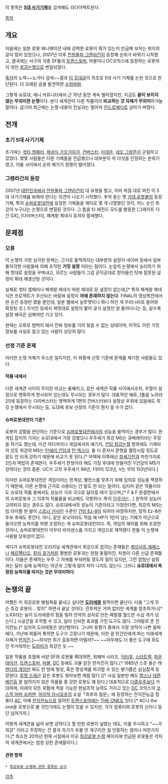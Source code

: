 이 항목은 '''[[5대 사기기체]]'''를 검색해도 리다이렉트된다.

[[목차]]
== 개요 ==
처음에는 일본 로봇 애니메이션 내에 강력한 로봇이 뭐가 있는지 언급해 보자는 취지의 글이 많이 있었으나, 2007년 이후 [[천원돌파 그렌라간]]이 등장해 순위가 바뀌기 시작했고, 결국에는 서구의 각종 SF물과 [[트랜스포머]], 마블이나 DC코믹스에 등장하는 로봇까지 섞인 [[최강논쟁]]으로 변질되었다.

[http://funny-p.tk/ani/6617828 혹자]의 노력~~노가다 검색~~결과 [http://web.humoruniv.com/board/humor/read.html?table=thema2&year=2003&month=10&page=0&number=2226 이 웃대글]이 최초로 5대 사기 기체를 논한 것으로 판단된다. 더 오래된 글을 발견하면 [[수정바람]].

그렇게 슈로대, 애니 커뮤니티에서 근 10년 동안 계속 벌어졌지만, 지금도 '''끝이 보이지 않는 무의미한 논쟁'''이다. 본디 세계관이 다른 작품끼리 '''비교하는 것 자체가 무의미'''하거늘 말이다. 급기야 최근에는 논쟁 내용이 진실과는 멀어져 [[안드로메다]]로 날아가 버렸다.

== 전개 ==
=== 초기 5대 사기기체 ===
초기에는 [[겟타 엠페러]], [[제네식 가오가이가]], [[건버스터]], [[이데온]], [[네오 그랑존]]이 군림하고 있었다. 몇몇 사람들은 다른 기체들을 언급했으나 대부분이 저 다섯을 인정하는 분위기였고, 이들 사이에서 순위 매기기 경쟁이 벌어졌다.

=== 그렌라간의 등장 ===
2007년 [[대한민국]]에서 [[천원돌파 그렌라간]]이 대 유행을 했고, 이미 퍼질 대로 퍼진 이 5대 사기기체를 바꿔야 한다는 의견이 나오기 시작했다. 추억 돋는 옛 [[거대 로봇물]]의 등장 기체, 특히 [[슈퍼로봇대전]]에 등장한 기체들을 재미로 몇 개 나열했던 것이, 어느 순간 최강이 누구냐는 논쟁으로 변질된 것이다. 그 틈을 타 레전드 모드를 발동한 [그레이트 다간 GX], [다이버스터], 패계왕 제네식 등까지 합세했다.

== 문제점 ==
=== 오류 ===
이 논쟁의 가장 심각한 문제는, 근거로 들먹여지는 대부분의 설정이 네이버 등에서 일부 몰지각한 사람들에 의해 조작된 '''거짓 설정''' 이라는 점이다. 눈앞의 논쟁에서 승리하기 위해 멋대로 설정을 꾸며내고, 모르는 사람들이 그걸 곧이곧대로 받아들인 탓에 잘못된 설정이 확대 재생산된 것이다.

실제로 겟타 엠페러나 패계왕 제네식 따윈 제대로 된 설정이 없는데,[* 특히 패계왕 제네식은 프로젝트가 무산되는 바람에 설정이 '''아예 존재하지 않는다'''. FINAL의 영상특전에서 한 순간 등장만 했을 뿐인데, 일본 웹에서 실루엣이니 뭐니 하던 게 우리나라로 들어와 확장된 것.] 지식인 등에서 제멋대로 설정이 붙어 공식 설정인 양 돌아다니는 등, 갈수록 설정 왜곡은 심해져만 가고 있다.

현재는 오류로 범벅이 돼서 진짜 정보를 거의 찾을 수 없는 상태이며, 아직도 이런 거짓 정보를 사실로 알고 있는 사람이 상당히 많다.

=== 선정 기준 문제 ===
이러한 논쟁 자체가 우스운 일이지만, 이 와중에 선정 기준에 문제를 제기한 사람들도 있다.

==== 작품 내에서 ====
다른 세계관 사이의 무리한 비교는 둘째치고, 같은 세계관 작품 사이에서조차, 우열이 설정으로 명확하게 명시되어 있는데도 무시되는 경우가 많다. 대표적인 예로, [톱을 노려라2!]에 등장하는 다이버스터는 명백하게 1편의 건버스터보다 설정상 우위에 있음에도 최강 논쟁에서 무시되는 등, 도대체 후보 선정의 기준이 뭔지 알 수가 없다.

==== 슈퍼로봇대전이 기준? ====
로봇의 강함을 판단하는 기준으로 [[슈퍼로봇대전]]에서의 성능을 들먹이는 경우가 많다. 한 게임 잡지의 기자는 슈로대에서 가장 강했으니 우주세기 최강 MS는 큐베레이라는 주장을 하기도 했는데, 이건 어디까지나 게임에서의 얘기지, [[건담 최강논쟁]] 항목에도 기재되어 있듯 최강의 MS는 [[턴에이 건담]]과 [[턴 엑스]]다. 둘 다 혼자서 문명을 멸망시킬 정도로 말도 안 되게 강하기 때문에 비교가 못 된다.[* 덕택에 이쪽에선 [[창세기전]]과 마찬가지로 2인자 떡밥이 존재한다. 우주세기 한정이라 해도 가장 후대에 만들어진 V건담의 MS가 강하다는 것이 중론. UC가 고작 우주세기 96년, F91이 123년, V는 무려 153년이다.]

하지만 슈퍼로봇대전은 게임이라는 한계상, 밸런스를 맞추기 위해 임의로 성능을 책정하기 때문에, 이론 논쟁에 근거로 사용되는 건 말도 안 되는 일이다. 심지어 같은 작품이라도 슈로대 작품 중에서도 성능이 극과 극으로 달라질 때가 있으며,[* F & F 완결편에서의 슈퍼로봇과 그 이후의 작품들을 비교해도 극명하다. 특히 [[단쿠가]]는...] 원작의 성능이 고려되지 않는 경우도 많다. 슈로대에서의 성능이 기준이라고 가정한다면, 최강의 MS는 빔 라이플 한 발이 [[스토너 선샤인]] 수준인 [[건담 Ez-8]]이 되어야 마땅하지만, 정작 Ez-8은 후보 축에도 못낀다. 아니, 같은 유닛이라도 적일 때 HP가 1만이 넘는 기체가 아군으로 들어오면 능력치를 하향 조정하는 게 슈퍼로봇대전이다. 즉, 게임의 재미를 위해 조정한 것이니, 슈퍼로봇대전이 아무리 라이센스를 가지고 게임으로 제작됐다 한들 이 논쟁에 사용될 당위성이 없다.

게다가 슈퍼로봇대전 오리지널 세계관에서 최강으로 꼽히는 존재들은 [[케이사르 에페스]]나 [[페르펙티오]], [[칼리 유가]]처럼 평범한 로봇과는 한참 동떨어진, 차원이 다른 신급 존재들이다. 이들은 존재하는 우주 그 자체를 부숴버릴 정도의 힘이 있지만, 그런 엄청난 설정과는 달리 실제 능력치는 아군과 그렇게 많이 차이 나지도 않는다. 그러니 '''슈로대에서 측정된 능력치를 따지는 것은 무의미하다'''.

== 논쟁의 끝 ==
어쨌든 이 최강로봇 병림픽을 끝내고 싶다면 '''[[도라에몽]]''' 들먹이면 끝난다. 다들 "그게 무슨 최강 로봇이... 맞지" 하면서 끝날 것이다. 전투력은 거의 없지만 세계를 창조하거나[* 노XX라는 놈이 도라에몽의 힘을 빌려 만약의 상자로 만든 패럴렐 월드만 수십 개가 넘는다.] 시공간을 조작할 수 있고, 달리 신비한 효과를 가진 도구도 많다. 그야말로 준 전지전능.[* 심지어 도라에몽은 양산형이다. 그나마 동형기 중에서 가장 성적이 나쁜 꼴찌에다, 가난에 찌들어 툭하면 도구가 고장나기 때문에, 이런 걸 민간인에게 파는 미래세계 자체가 [[먼치킨]].]~~하지만 쥐가 출동하면 어떨까?~~ ~~아무래도 더 좋은 도구에 쥐도 안 무서워하는 [[도라미]]가 최강인 듯.~~  

일본 작품을 초월해 서양 SF와 로봇물 확대하면, 워해머 시리즈, [[닥터후]], [[스타트렉]], [[파운데이션]], [[트랜스포머]], [[마블]], [[DC]] 등에도 괴물 같은 먼치킨이 많다.[* 1985년 스콧 올슨 作 [[엔더의 게임]]만 봐도 한 방에 행성, 혹은 항성계를 파괴할 수 있는 병기쯤은 심심찮게 등장한다. [[투명 드래곤]] 같은 로봇도 찾아보면 제법 많다.][* 사실 일본만 해도 [[맵스]]나 [[데몬베인]]등 잘 알려지지 않은 작품들 중 강한 로봇도 꽤 된다.] 대표적으로 [[다중우주]]보다 거대하며, 미래의 모든 위험에 적응 가능한 현실조작 능력도 가지고 있는 [[DC]] 코믹스의 [[코스믹 아머 슈퍼맨]], [[아이작 아시모프]]의 소설「최후의 질문」에 등장하는 전지전능급 컴퓨터 [[AC]], 아예 [[전지전능]]으로 알려진 [[트랜스포머]]에는 [[THE ONE]]도 있다.[* AC나 the one을 로봇으로 볼 것인가에도 논쟁이 있을 수 있지만, 각각 컴퓨터와 로봇의 신이니 일단 넘어가자.] 

이렇게 세계관을 넓혀 보면 강하다고 할 만한 로봇이 널렸는 데도, 이를 무시하고 "~~가 최강" 이라고 주장하는 건 결국 자기가 우물 안 개구리란 걸 인증하는 셈이나 마찬가지다.[* 최소한 2015년 현재 시점에서 이곳 [[최강로봇 논쟁]] 페이지에 언급된 로봇들은 각자의 세계관에서는 엄청 강한 존재들이다.]

==== 관련 항목 ====
 * [[최강로봇 논쟁에 관한 잘못된 상식]]

[[각주]]
